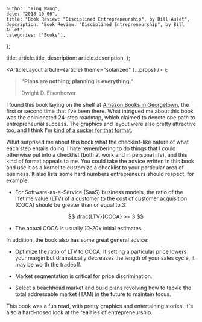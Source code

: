 
    author: "Ying Wang",
    date: "2018-10-06",
    title: "Book Review: "Disciplined Entrepreneurship", by Bill Aulet",
    description: "Book Review: "Disciplined Entrepreneurship", by Bill Aulet",
    categories: ['Books'],
};

  title: article.title,
  description: article.description,
};

  <ArticleLayout article={article} theme="solarized" {...props} />
);

> **"Plans are nothing; planning is everything."**
>
> Dwight D. Eisenhower

I found this book laying on the shelf at [Amazon Books in
Georgetown](https://www.amazon.com/amazon-books-georgetown-washington-dc/b?ie=UTF8&node=17750349011),
the first or second time that I've been there. What intrigued me about this book
was the opinionated 24-step roadmap, which claimed to denote one path to
entrepreneurial success. The graphics and layout were also pretty attractive
too, and I think I'm [kind of a sucker for that
format](/posts/2018/04/04/rework).

What surprised me about this book what the checklist-like nature of what each
step entails doing. I hate remembering to do things that I could otherwise put
into a checklist (both at work and in personal life), and this kind of format
appeals to me. You could take the advice written in this book and use it as a
kernel to customize a checklist to your particular area of business. It also lists
some hard numbers entrepreneurs should respect, for example:

- For Software-as-a-Service (SaaS) business models, the ratio of the lifetime
  value (LTV) of a customer to the cost of customer acquisition (COCA) should
  be greater than or equal to 3:

  $$ \frac{LTV}{COCA} >= 3 $$

- The actual COCA is usually _10-20x_ initial estimates.

In addition, the book also has some great general advice:

- Optimize the ratio of LTV to COCA. If setting a particular price lowers your
  margin but dramatically decreases the length of your sales cycle, it may be
  worth the tradeoff.

- Market segmentation is critical for price discrimination.

- Select a beachhead market and build plans revolving how to tackle the total
  addressable market (TAM) in the future to maintain focus.

This book was a fun read, with pretty graphics and entertaining stories. It's
also a hard-nosed look at the realities of entrepreneurship.
